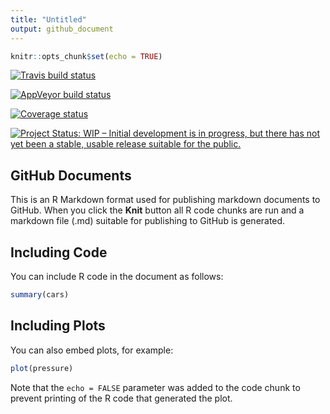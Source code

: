 ```yaml
---
title: "Untitled"
output: github_document
---
```


```r
knitr::opts_chunk$set(echo = TRUE)
```

[![Travis build status](https://travis-ci.org/JayAchar/tbgeneratr.svg?branch=master)](https://travis-ci.org/JayAchar/tbgeneratr)

[![AppVeyor build status](https://ci.appveyor.com/api/projects/status/github/JayAchar/tbgeneratr?branch=master&svg=true)](https://ci.appveyor.com/project/JayAchar/tbgeneratr)

[![Coverage status](https://codecov.io/gh/JayAchar/tbgeneratr/branch/master/graph/badge.svg)](https://codecov.io/github/JayAchar/tbgeneratr?branch=master)

[![Project Status: WIP – Initial development is in progress, but there has not yet been a stable, usable release suitable for the public.](https://www.repostatus.org/badges/latest/wip.svg)](https://www.repostatus.org/#wip)

## GitHub Documents

This is an R Markdown format used for publishing markdown documents to GitHub. When you click the **Knit** button all R code chunks are run and a markdown file (.md) suitable for publishing to GitHub is generated.

## Including Code

You can include R code in the document as follows:

```r
summary(cars)
```

## Including Plots

You can also embed plots, for example:

```r
plot(pressure)
```

Note that the `echo = FALSE` parameter was added to the code chunk to prevent printing of the R code that generated the plot.
